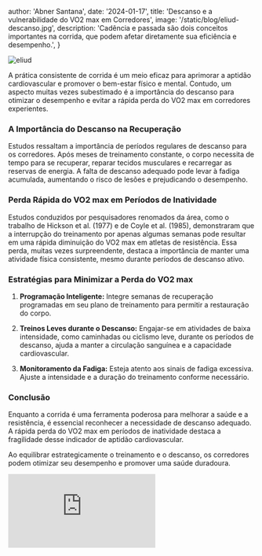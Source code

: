 
  author: 'Abner Santana',
  date: '2024-01-17',
  title: 'Descanso e a vulnerabilidade do VO2 max em Corredores',
  image: '/static/blog/eliud-descanso.jpg',
  description:
  'Cadência e passada são dois conceitos importantes na corrida, que podem afetar diretamente sua eficiência e desempenho.',
}


<Image src={donl} alt="eliud" />

A prática consistente de corrida é um meio eficaz para aprimorar a aptidão cardiovascular e promover o bem-estar físico e mental. Contudo, um aspecto muitas vezes subestimado é a importância do descanso para otimizar o desempenho e evitar a rápida perda do VO2 max em corredores experientes.

### A Importância do Descanso na Recuperação

Estudos ressaltam a importância de períodos regulares de descanso para os corredores. Após meses de treinamento constante, o corpo necessita de tempo para se recuperar, reparar tecidos musculares e recarregar as reservas de energia. A falta de descanso adequado pode levar à fadiga acumulada, aumentando o risco de lesões e prejudicando o desempenho.

### Perda Rápida do VO2 max em Períodos de Inatividade

Estudos conduzidos por pesquisadores renomados da área, como o trabalho de Hickson et al. (1977) e de Coyle et al. (1985), demonstraram que a interrupção do treinamento por apenas algumas semanas pode resultar em uma rápida diminuição do VO2 max em atletas de resistência. Essa perda, muitas vezes surpreendente, destaca a importância de manter uma atividade física consistente, mesmo durante períodos de descanso ativo.

### Estratégias para Minimizar a Perda do VO2 max

1. **Programação Inteligente:** Integre semanas de recuperação programadas em seu plano de treinamento para permitir a restauração do corpo.

2. **Treinos Leves durante o Descanso:** Engajar-se em atividades de baixa intensidade, como caminhadas ou ciclismo leve, durante os períodos de descanso, ajuda a manter a circulação sanguínea e a capacidade cardiovascular.

3. **Monitoramento da Fadiga:** Esteja atento aos sinais de fadiga excessiva. Ajuste a intensidade e a duração do treinamento conforme necessário.

### Conclusão

Enquanto a corrida é uma ferramenta poderosa para melhorar a saúde e a resistência, é essencial reconhecer a necessidade de descanso adequado. A rápida perda do VO2 max em períodos de inatividade destaca a fragilidade desse indicador de aptidão cardiovascular.

Ao equilibrar estrategicamente o treinamento e o descanso, os corredores podem otimizar seu desempenho e promover uma saúde duradoura.


<div class="video-container">
<iframe src="https://www.youtube.com/embed/FxeMxh3AQzM" frameborder="0" allow="accelerometer; autoplay; clipboard-write; encrypted-media; gyroscope; picture-in-picture" allowfullscreen></iframe>
</div>
